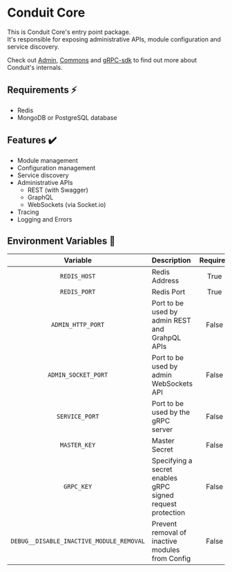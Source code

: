 # Conduit Core

This is Conduit Core's entry point package.<br />
It's responsible for exposing administrative APIs, module configuration and service discovery.

Check out [Admin](../admin), [Commons](../commons) and [gRPC-sdk](../../libraries/grpc-sdk)
to find out more about Conduit's internals.

## Requirements ⚡

- Redis
- MongoDB or PostgreSQL database

## Features ✔️

- Module management
- Configuration management
- Service discovery
- Administrative APIs
    - REST (with Swagger)
    - GraphQL
    - WebSockets (via Socket.io)
- Tracing
- Logging and Errors

## Environment Variables 📃 <a name="env-vars"></a>

|       Variable      | Description                                                | Required |   Example   |
|:-------------------:|:-----------------------------------------------------------|:--------:|:-----------:|
|     `REDIS_HOST`    | Redis Address                                              |   True   | `localhost` |
|     `REDIS_PORT`    | Redis Port                                                 |   True   |    `6379`   |
|  `ADMIN_HTTP_PORT`  | Port to be used by admin REST and GrahpQL APIs             |  False   |    `3030`   |
| `ADMIN_SOCKET_PORT` | Port to be used by admin WebSockets API                    |  False   |    `3030`   |
|   `SERVICE_PORT`    | Port to be used by the gRPC server                         |  False   |   `55152`   |
|    `MASTER_KEY`     | Master Secret                                              |  False   | `M4ST3RK3Y` |
|     `GRPC_KEY`      | Specifying a secret enables gRPC signed request protection |  False   | `someRandomSecret` |
| `DEBUG__DISABLE_INACTIVE_MODULE_REMOVAL` | Prevent removal of inactive modules from Config  | False  | `true` |
